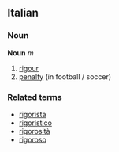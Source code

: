 ==Italian==
===Noun===
'''Noun''' ''m''

# [[rigour]]
# [[penalty]] (in football / soccer)

===Related terms===
*[[rigorista]]
*[[rigoristico]]
*[[rigorosità]]
*[[rigoroso]]